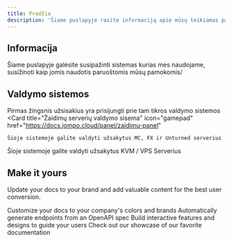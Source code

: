 ```yaml
---
title: Pradžia
description: 'Šiame puslapyje rasite informaciją apie mūsų teikiamas paslaugas, bei kaip jas naudoti'
---
```


## Informacija

Šiame puslapyje galėsite susipažinti sistemas kurias mes naudojame, susižinoti kaip jomis naudotis paruoštomis mūsų pamokomis/


## Valdymo sistemos

Pirmas žingsnis užsisakius yra prisijungti prie tam tikros valdymo sistemos
<CardGroup cols={2}>
  <Card
    title="Žaidimų serverių valdymo sisema"
    icon="gamepad"
    href="https://docs.jompo.cloud/panel/zaidimu-panel"
  >
    Šioje sistemoje galite valdyti užsakytus MC, FX ir Unturned serverius
  </Card>
  <Card
    title="VPS Serverių valdymo sistema"
    icon="server"
    href="https://mintlify.com/docs/development"
  >
    Šioje sistemoje galite valdyti užsakytus KVM / VPS Serverius
  </Card>
</CardGroup>

## Make it yours

Update your docs to your brand and add valuable content for the best user conversion.

<CardGroup cols={2}>
  <Card
    title="Customize Style"
    icon="palette"
    href="https://mintlify.com/docs/settings/global"
  >
    Customize your docs to your company's colors and brands
  </Card>
  <Card
    title="Reference APIs"
    icon="code"
    href="https://mintlify.com/docs/api-playground/openapi"
  >
    Automatically generate endpoints from an OpenAPI spec
  </Card>
  <Card
    title="Add Components"
    icon="screwdriver-wrench"
    href="https://mintlify.com/docs/components/accordion"
  >
    Build interactive features and designs to guide your users
  </Card>
  <Card
    title="Get Inspiration"
    icon="stars"
    href="https://mintlify.com/customers"
  >
    Check out our showcase of our favorite documentation
  </Card>
</CardGroup>
